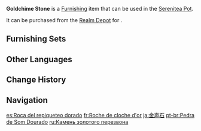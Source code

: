 {{Furnishing Infobox
|id             = 372207
|image          = Item Goldchime Stone.png
|category       = Landform
|subcategory    = Rock
|quality        = 3
|adeptal_energy = 20
|load           = 35
|reduced_load   = 24
|description    = A claim originating from the [[Blackcliff Forge]] holds that this giant stone contains a great quantity of gold inside, and that "If you hit it with a hammer, it chimes like a bell." Hence the name, "Goldchime Stone." The more ubiquitous theory is that it is no different from any other stone.<br>An investigation by the [[Ministry of Civil Affairs]] found that the source of the rumor was a work song written by miners to boost their morale. Somewhere along the line, the song's meaning was misconstrued and many people ended up believing the lyrics to be true.
|mention        = Ministry of Civil Affairs
|source1        = [[Realm Depot]]
}}
'''Goldchime Stone''' is a [[Furnishing]] item that can be used in the [[Serenitea Pot]].

It can be purchased from the [[Realm Depot]] for {{Item|Realm Currency|30|x=80}}.

==Furnishing Sets==
{{Craft Usage|type=Furnishing Set}}

==Other Languages==
{{Other Languages
|en      = Goldchime Stone
|zhs     = 金声石
|zhs_rm  = Jīn Shēng Shí
|zht     = 金聲石
|zht_rm  = Jīn Shēng Shí
|zh_tl   = 
|ja      = 金声石
|ja_rm   = Kinzeiseki{{Assumed}}
|ja_tl   = Goldvoice Stone{{Sino}}
|ko      = 금성석
|ko_tl   = Goldvoice Stone
|es      = Roca del repiqueteo dorado
|es_tl   = Rock of the Golden Ringing
|fr      = Roche de cloche d'or
|fr_tl   = Golden Bell Rock
|ru      = Камень золотого перезвона
|ru_tl   = Goldchime Stone
|th      = หินทอประกาย
|th_rm   = 
|th_tl   = 
|vi      = Kim Thanh Thạch
|vi_tl   = 
|de      = Goldklangstein
|de_tl   = Gold Sound Stone
|id      = Batu Goldchime
|id_tl   = Goldchime Stone
|pt      = Pedra de Som Dourado
|pt_tl   = 
|tr      = Altın Çan Taşı
|tr_tl   = 
|it      = Pietra del tintinnio dorato
|it_tl   = 
}}

==Change History==
{{Change History|1.5}}

==Navigation==
{{Furnishing Navbox|exterior}}

[[es:Roca del repiqueteo dorado]]
[[fr:Roche de cloche d'or]]
[[ja:金声石]]
[[pt-br:Pedra de Som Dourado]]
[[ru:Камень золотого перезвона]]